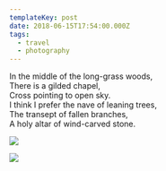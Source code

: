 ```yaml
---
templateKey: post
date: 2018-06-15T17:54:00.000Z
tags:
  - travel
  - photography
---
```

In the middle of the long-grass woods,<br/>
There is a gilded chapel,<br/>
Cross pointing to open sky.<br/>
I think I prefer the nave of leaning trees,<br/>
The transept of fallen branches,<br/>
A holy altar of wind-carved stone.

![](../../assets/photos/20180613-IMG_0156.jpg)

![](../../assets/photos/20180615-IMG_0303.jpg)